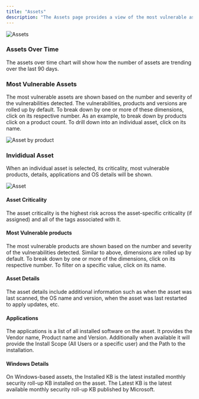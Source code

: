 ```yaml
---
title: "Assets"
description: "The Assets page provides a view of the most vulnerable assets.  It supports breaking down by different dimensions and drilling down into an individual asset."
---
```


<Frame type="glass">
  <img src="/images/assets.png" alt="Assets" />
</Frame>

### Assets Over Time

The assets over time chart will show how the number of assets are trending over the last 90 days.

### Most Vulnerable Assets

The most vulnerable assets are shown based on the number and severity of the vulnerabilities detected.  The vulnerabilities, products and versions are rolled up by default.  To break down by one or more of these dimensions, click on its respective number.  As an example, to break down by products click on a product count.  To drill down into an individual asset, click on its name.

<Frame type="glass">
  <img src="/images/assets-by-product.png" alt="Asset by product" />
</Frame>

### Invididual Asset

When an individual asset is selected, its criticality, most vulnerable products, details, applications and OS details will be shown.

<Frame type="glass">
  <img src="/images/asset.png" alt="Asset" />
</Frame>

#### Asset Criticality

The asset criticality is the highest risk across the asset-specific criticality (if assigned) and all of the tags associated with it.

#### Most Vulnerable products

The most vulnerable products are shown based on the number and severity of the vulnerabilities detected.  Similar to above, dimensions are rolled up by default.  To break down by one or more of the dimensions, click on its respective number.  To filter on a specific value, click on its name.

#### Asset Details

The asset details include additional information such as when the asset was last scanned, the OS name and version, when the asset was last restarted to apply updates, etc.

#### Applications

The applications is a list of all installed software on the asset.  It provides the Vendor name, Product name and Version.  Additionally when available it will provide the Install Scope (All Users or a specific user) and the Path to the installation.

#### Windows Details

On Windows-based assets, the Installed KB is the latest installed monthly security roll-up KB installed on the asset.  The Latest KB is the latest available monthly security roll-up KB published by Microsoft.